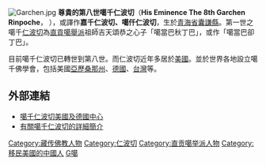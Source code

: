 {{blpunsourced|time=2017-07-30T05:19:43+00:00}}
[[File:Garchen.jpg|thumb]]
'''尊貴的第八世噶千仁波切'''（'''His Eminence The 8th Garchen Rinpoche'''，{{bd|1936年|catIdx=G噶}} ），或譯作'''嘉千仁波切、噶仟仁波切'''，生於[[青海省|青海省]][[囊謙縣|囊謙縣]]。第一世之噶千[[仁波切|仁波切]]為[[直貢噶舉派|直貢噶舉派]]祖師吉天頌恭之心子「噶當巴秋丁巴」，或作「噶當巴卻丁巴」。

目前噶千仁波切已轉世到第八世。而仁波切近年多居於[[美國|美國]]。並於世界各地設立噶千佛學會，包括美國[[亞歷桑那州|亞歷桑那州]]、[[德國|德國]]、[[台灣|台灣]]等。

==外部連結==
*[http://www.garchen.org 噶千仁波切美國及德國中心]{{Wayback|url=http://www.garchen.org/ |date=20201127031356 }}
*[https://web.archive.org/web/20051212152947/http://www.garchen.net/teachers.html 有關噶千仁波切的詳細簡介]

{{佛教人物小作品}}
[[Category:藏传佛教人物|Category:藏传佛教人物]]
[[Category:仁波切|Category:仁波切]]
[[Category:直贡噶举派人物|Category:直贡噶举派人物]]
[[Category:移民美國的中國人|Category:移民美國的中國人]]
[[Category:囊謙人|G噶]]